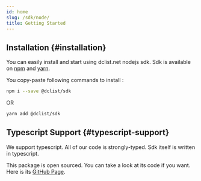 ```yaml
---
id: home
slug: /sdk/node/
title: Getting Started
---
```


## Installation {#installation}

You can easily install and start using dclist.net nodejs sdk. Sdk is available on [npm](https://www.npmjs.com/) and [yarn](https://classic.yarnpkg.com).

You copy-paste following commands to install :


```bash
npm i --save @dclist/sdk
```

OR

```bash
yarn add @dclist/sdk
```

## Typescript Support {#typescript-support}

We support typescript. All of our code is strongly-typed. Sdk itself is written in typescript.

This package is open sourced. You can take a look at its code if you want. Here is its [GitHub Page](https://github.com/dclist/node-sdk).
